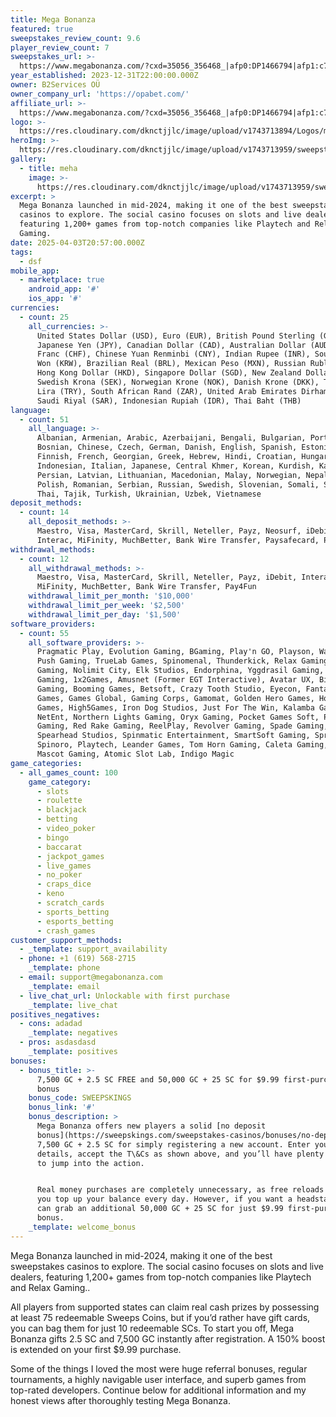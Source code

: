 ```yaml
---
title: Mega Bonanza
featured: true
sweepstakes_review_count: 9.6
player_review_count: 7
sweepstakes_url: >-
  https://www.megabonanza.com/?cxd=35056_356468_|afp0:DP1466794|afp1:c745465c29cc40adb001a8cf5d73dc1e&utm_campaign=&utm_medium=&affiliateusername=gtd2010&afp=DP1466794&afp1=c745465c29cc40adb001a8cf5d73dc1e&brand=megabonanza&bta=35056
year_established: 2023-12-31T22:00:00.000Z
owner: B2Services OÜ
owner_company_url: 'https://opabet.com/'
affiliate_url: >-
  https://www.megabonanza.com/?cxd=35056_356468_|afp0:DP1466794|afp1:c745465c29cc40adb001a8cf5d73dc1e&utm_campaign=&utm_medium=&affiliateusername=gtd2010&afp=DP1466794&afp1=c745465c29cc40adb001a8cf5d73dc1e&brand=megabonanza&bta=35056
logo: >-
  https://res.cloudinary.com/dknctjjlc/image/upload/v1743713894/Logos/mega-bonanza-casino-logo-484x484_qxix6p.jpg
heroImg: >-
  https://res.cloudinary.com/dknctjjlc/image/upload/v1743713959/sweepstakes/Screenshot-2025-02-25-at-10.08.47-2048x1205_rzgka1.jpg
gallery:
  - title: meha
    image: >-
      https://res.cloudinary.com/dknctjjlc/image/upload/v1743713959/sweepstakes/Screenshot-2025-02-25-at-10.08.47-2048x1205_rzgka1.jpg
excerpt: >
  Mega Bonanza launched in mid-2024, making it one of the best sweepstakes
  casinos to explore. The social casino focuses on slots and live dealers,
  featuring 1,200+ games from top-notch companies like Playtech and Relax
  Gaming.
date: 2025-04-03T20:57:00.000Z
tags:
  - dsf
mobile_app:
  - marketplace: true
    android_app: '#'
    ios_app: '#'
currencies:
  - count: 25
    all_currencies: >-
      United States Dollar (USD), Euro (EUR), British Pound Sterling (GBP),
      Japanese Yen (JPY), Canadian Dollar (CAD), Australian Dollar (AUD), Swiss
      Franc (CHF), Chinese Yuan Renminbi (CNY), Indian Rupee (INR), South Korean
      Won (KRW), Brazilian Real (BRL), Mexican Peso (MXN), Russian Ruble (RUB),
      Hong Kong Dollar (HKD), Singapore Dollar (SGD), New Zealand Dollar (NZD),
      Swedish Krona (SEK), Norwegian Krone (NOK), Danish Krone (DKK), Turkish
      Lira (TRY), South African Rand (ZAR), United Arab Emirates Dirham (AED),
      Saudi Riyal (SAR), Indonesian Rupiah (IDR), Thai Baht (THB)
language:
  - count: 51
    all_language: >-
      Albanian, Armenian, Arabic, Azerbaijani, Bengali, Bulgarian, Portuguese,
      Bosnian, Chinese, Czech, German, Danish, English, Spanish, Estonian,
      Finnish, French, Georgian, Greek, Hebrew, Hindi, Croatian, Hungarian,
      Indonesian, Italian, Japanese, Central Khmer, Korean, Kurdish, Kazakh,
      Persian, Latvian, Lithuanian, Macedonian, Malay, Norwegian, Nepali,
      Polish, Romanian, Serbian, Russian, Swedish, Slovenian, Somali, Swahili,
      Thai, Tajik, Turkish, Ukrainian, Uzbek, Vietnamese
deposit_methods:
  - count: 14
    all_deposit_methods: >-
      Maestro, Visa, MasterCard, Skrill, Neteller, Payz, Neosurf, iDebit,
      Interac, MiFinity, MuchBetter, Bank Wire Transfer, Paysafecard, Pay4Fun
withdrawal_methods:
  - count: 12
    all_withdrawal_methods: >-
      Maestro, Visa, MasterCard, Skrill, Neteller, Payz, iDebit, Interac,
      MiFinity, MuchBetter, Bank Wire Transfer, Pay4Fun
    withdrawal_limit_per_month: '$10,000'
    withdrawal_limit_per_week: '$2,500'
    withdrawal_limit_per_day: '$1,500'
software_providers:
  - count: 55
    all_software_providers: >-
      Pragmatic Play, Evolution Gaming, BGaming, Play'n GO, Playson, Wazdan,
      Push Gaming, TrueLab Games, Spinomenal, Thunderkick, Relax Gaming, Hacksaw
      Gaming, Nolimit City, Elk Studios, Endorphina, Yggdrasil Gaming, Red Tiger
      Gaming, 1x2Games, Amusnet (Former EGT Interactive), Avatar UX, Big Time
      Gaming, Booming Games, Betsoft, Crazy Tooth Studio, Eyecon, Fantasma
      Games, Games Global, Gaming Corps, Gamomat, Golden Hero Games, Holle
      Games, High5Games, Iron Dog Studios, Just For The Win, Kalamba Games,
      NetEnt, Northern Lights Gaming, Oryx Gaming, Pocket Games Soft, Platipus
      Gaming, Red Rake Gaming, ReelPlay, Revolver Gaming, Spade Gaming,
      Spearhead Studios, Spinmatic Entertainment, SmartSoft Gaming, Spribe,
      Spinoro, Playtech, Leander Games, Tom Horn Gaming, Caleta Gaming, Swintt,
      Mascot Gaming, Atomic Slot Lab, Indigo Magic
game_categories:
  - all_games_count: 100
    game_category:
      - slots
      - roulette
      - blackjack
      - betting
      - video_poker
      - bingo
      - baccarat
      - jackpot_games
      - live_games
      - no_poker
      - craps_dice
      - keno
      - scratch_cards
      - sports_betting
      - esports_betting
      - crash_games
customer_support_methods:
  - _template: support_availability
  - phone: +1 (619) 568-2715
    _template: phone
  - email: support@megabonanza.com
    _template: email
  - live_chat_url: Unlockable with first purchase
    _template: live_chat
positives_negatives:
  - cons: adadad
    _template: negatives
  - pros: asdasdasd
    _template: positives
bonuses:
  - bonus_title: >-
      7,500 GC + 2.5 SC FREE and 50,000 GC + 25 SC for $9.99 first-purchase
      bonus
    bonus_code: SWEEPSKINGS
    bonus_link: '#'
    bonus_description: >
      Mega Bonanza offers new players a solid [no deposit
      bonus](https://sweepskings.com/sweepstakes-casinos/bonuses/no-deposit/) of
      7,500 GC + 2.5 SC for simply registering a new account. Enter your account
      details, accept the T\&Cs as shown above, and you’ll have plenty of coins
      to jump into the action.


      Real money purchases are completely unnecessary, as free reloads will help
      you top up your balance every day. However, if you want a headstart, you
      can grab an additional 50,000 GC + 25 SC for just $9.99 first-purchase
      bonus.
    _template: welcome_bonus
---
```


Mega Bonanza launched in mid-2024, making it one of the best sweepstakes casinos to explore. The social casino focuses on slots and live dealers, featuring 1,200+ games from top-notch companies like Playtech and Relax Gaming..

All players from supported states can claim real cash prizes by possessing at least 75 redeemable Sweeps Coins, but if you’d rather have gift cards, you can bag them for just 10 redeemable SCs. To start you off, Mega Bonanza gifts 2.5 SC and 7,500 GC instantly after registration. A 150% boost is extended on your first $9.99 purchase.

Some of the things I loved the most were huge referral bonuses, regular tournaments, a highly navigable user interface, and superb games from top-rated developers. Continue below for additional information and my honest views after thoroughly testing Mega Bonanza.
